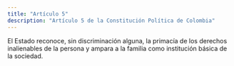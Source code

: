 ```yaml
---
title: "Artículo 5"
description: "Artículo 5 de la Constitución Política de Colombia"
---
```


El Estado reconoce, sin discriminación alguna, la primacía de los derechos inalienables de la persona y ampara a la familia como
institución básica de la sociedad.